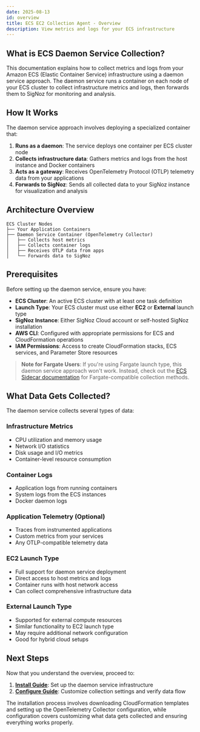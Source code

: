 ```yaml
---
date: 2025-08-13
id: overview
title: ECS EC2 Collection Agent - Overview
description: View metrics and logs for your ECS infrastructure
---
```


## What is ECS Daemon Service Collection?

This documentation explains how to collect metrics and logs from your Amazon ECS (Elastic Container Service) infrastructure using a daemon service approach. The daemon service runs a container on each node of your ECS cluster to collect infrastructure metrics and logs, then forwards them to SigNoz for monitoring and analysis.

## How It Works

The daemon service approach involves deploying a specialized container that:

1. **Runs as a daemon**: The service deploys one container per ECS cluster node
2. **Collects infrastructure data**: Gathers metrics and logs from the host instance and Docker containers
3. **Acts as a gateway**: Receives OpenTelemetry Protocol (OTLP) telemetry data from your applications
4. **Forwards to SigNoz**: Sends all collected data to your SigNoz instance for visualization and analysis

## Architecture Overview

```
ECS Cluster Nodes
├── Your Application Containers
├── Daemon Service Container (OpenTelemetry Collector)
│   ├── Collects host metrics
│   ├── Collects container logs  
│   ├── Receives OTLP data from apps
│   └── Forwards data to SigNoz
```

## Prerequisites

Before setting up the daemon service, ensure you have:

- **ECS Cluster**: An active ECS cluster with at least one task definition
- **Launch Type**: Your ECS cluster must use either **EC2** or **External** launch type
- **SigNoz Instance**: Either SigNoz Cloud account or self-hosted SigNoz installation
- **AWS CLI**: Configured with appropriate permissions for ECS and CloudFormation operations
- **IAM Permissions**: Access to create CloudFormation stacks, ECS services, and Parameter Store resources

> **Note for Fargate Users**: If you're using Fargate launch type, this daemon service approach won't work. Instead, check out the [ECS Sidecar documentation](https://signoz.io/docs/userguide/collecting-ecs-sidecar-infra/) for Fargate-compatible collection methods.

## What Data Gets Collected?

The daemon service collects several types of data:

### Infrastructure Metrics
- CPU utilization and memory usage
- Network I/O statistics  
- Disk usage and I/O metrics
- Container-level resource consumption

### Container Logs
- Application logs from running containers
- System logs from the ECS instances
- Docker daemon logs

### Application Telemetry (Optional)
- Traces from instrumented applications
- Custom metrics from your services
- Any OTLP-compatible telemetry data


### EC2 Launch Type
- Full support for daemon service deployment
- Direct access to host metrics and logs
- Container runs with host network access
- Can collect comprehensive infrastructure data

### External Launch Type
- Supported for external compute resources
- Similar functionality to EC2 launch type
- May require additional network configuration
- Good for hybrid cloud setups

## Next Steps

Now that you understand the overview, proceed to:

1. **[Install Guide](/docs/collection-agents/ecs/ec2/install/)**: Set up the daemon service infrastructure
2. **[Configure Guide](/docs/collection-agents/ecs/ec2/configure/)**: Customize collection settings and verify data flow

The installation process involves downloading CloudFormation templates and setting up the OpenTelemetry Collector configuration, while configuration covers customizing what data gets collected and ensuring everything works properly.